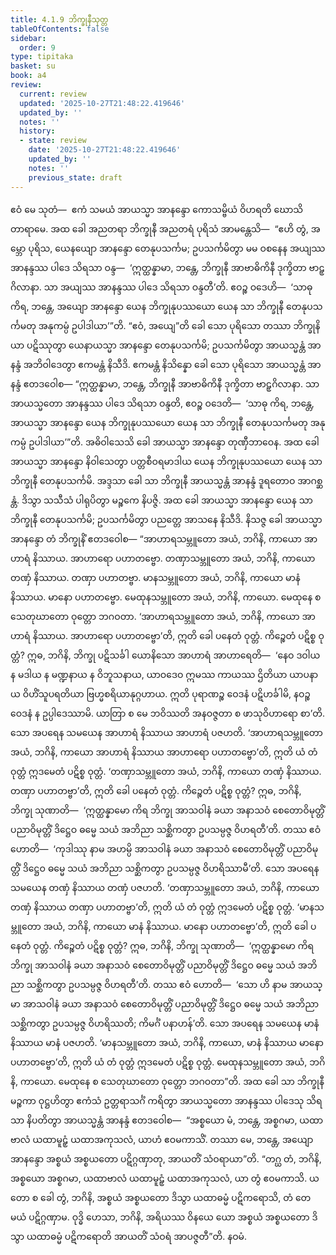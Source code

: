 ```yaml
---
title: 4.1.9 ဘိက္ခုနီသုတ္တ
tableOfContents: false
sidebar:
  order: 9
type: tipitaka
basket: su
book: a4
review:
  current: review
  updated: '2025-10-27T21:48:22.419646'
  updated_by: ''
  notes: ''
  history:
  - state: review
    date: '2025-10-27T21:48:22.419646'
    updated_by: ''
    notes: ''
    previous_state: draft
---
```



<ReviewStatus review={frontmatter.review} showDetails={true} />

<HypothesisAnnotation frontmatter={frontmatter} />

<DynamicBreadcrumb />

<Division number="159" book="a4" e="ch" v="15" p="462">

<Paragraph number="930" book="a4">
ဧဝံ မေ သုတံ—  ဧကံ သမယံ အာယသ္မာ အာနန္ဒော ကောသမ္ဗိယံ ဝိဟရတိ ဃောသိတာရာမေ. အထ ခေါ အညတရာ ဘိက္ခုနီ အညတရံ ပုရိသံ အာမန္တေသိ—  “ဧဟိ တွံ, အမ္ဘော ပုရိသ, ယေနယျော အာနန္ဒော တေနုပသင်္ကမ; ဥပသင်္ကမိတွာ မမ ဝစနေန အယျဿ အာနန္ဒဿ ပါဒေ သိရသာ ဝန္ဒ—  ‘ဣတ္ထန္နာမာ, ဘန္တေ, ဘိက္ခုနီ အာဗာဓိကိနီ ဒုက္ခိတာ ဗာဠှဂိလာနာ. သာ အယျဿ အာနန္ဒဿ ပါဒေ သိရသာ ဝန္ဒတီ’တိ. ဧဝဉ္စ ဝဒေဟိ—  ‘သာဓု ကိရ, ဘန္တေ, အယျော အာနန္ဒော ယေန ဘိက္ခုနုပဿယော ယေန သာ ဘိက္ခုနီ တေနုပသင်္ကမတု အနုကမ္ပံ ဥပါဒါယာ’”တိ. “ဧဝံ, အယျေ”တိ ခေါ သော ပုရိသော တဿာ ဘိက္ခုနိယာ ပဋိဿုတွာ ယေနာယသ္မာ အာနန္ဒော တေနုပသင်္ကမိ; ဥပသင်္ကမိတွာ အာယသ္မန္တံ အာနန္ဒံ အဘိဝါဒေတွာ ဧကမန္တံ နိသီဒိ. ဧကမန္တံ နိသိန္နော ခေါ သော ပုရိသော အာယသ္မန္တံ အာနန္ဒံ ဧတဒဝေါစ—
</Paragraph>

<Paragraph number="931" book="a4">
“ဣတ္ထန္နာမာ, ဘန္တေ, ဘိက္ခုနီ အာဗာဓိကိနီ ဒုက္ခိတာ ဗာဠှဂိလာနာ. သာ အာယသ္မတော အာနန္ဒဿ ပါဒေ သိရသာ ဝန္ဒတိ, ဧဝဉ္စ ဝဒေတိ—  ‘သာဓု ကိရ, ဘန္တေ, အာယသ္မာ အာနန္ဒော ယေန ဘိက္ခုနုပဿယော ယေန သာ ဘိက္ခုနီ တေနုပသင်္ကမတု အနုကမ္ပံ ဥပါဒါယာ’”တိ. အဓိဝါသေသိ ခေါ အာယသ္မာ အာနန္ဒော တုဏှီဘာဝေန.
</Paragraph>

<Paragraph number="932" book="a4">
အထ ခေါ အာယသ္မာ အာနန္ဒော နိဝါသေတွာ ပတ္တစီဝရမာဒါယ ယေန ဘိက္ခုနုပဿယော ယေန သာ ဘိက္ခုနီ တေနုပသင်္ကမိ. အဒ္ဒသာ ခေါ သာ ဘိက္ခုနီ အာယသ္မန္တံ အာနန္ဒံ ဒူရတောဝ အာဂစ္ဆန္တံ. ဒိသွာ သသီသံ ပါရုပိတွာ မဉ္စကေ နိပဇ္ဇိ. အထ ခေါ အာယသ္မာ အာနန္ဒော ယေန သာ ဘိက္ခုနီ တေနုပသင်္ကမိ; ဥပသင်္ကမိတွာ ပညတ္တေ အာသနေ နိသီဒိ. နိသဇ္ဇ ခေါ အာယသ္မာ အာနန္ဒော တံ ဘိက္ခုနိံ ဧတဒဝေါစ—
</Paragraph>

<Paragraph number="933" book="a4">
“အာဟာရသမ္ဘူတော အယံ, ဘဂိနိ, ကာယော အာဟာရံ နိဿာယ. အာဟာရော ပဟာတဗ္ဗော. တဏှာသမ္ဘူတော အယံ, ဘဂိနိ, ကာယော တဏှံ နိဿာယ. တဏှာ ပဟာတဗ္ဗာ. မာနသမ္ဘူတော အယံ, ဘဂိနိ, ကာယော မာနံ နိဿာယ. မာနော ပဟာတဗ္ဗော. မေထုနသမ္ဘူတော အယံ, ဘဂိနိ, ကာယော. မေထုနေ စ သေတုဃာတော ဝုတ္တော ဘဂဝတာ.
</Paragraph>

<Paragraph number="934" book="a4">
‘အာဟာရသမ္ဘူတော အယံ, ဘဂိနိ, ကာယော အာဟာရံ နိဿာယ. အာဟာရော ပဟာတဗ္ဗော’တိ, ဣတိ ခေါ ပနေတံ ဝုတ္တံ. ကိဉ္စေတံ ပဋိစ္စ ဝုတ္တံ? ဣဓ, ဘဂိနိ, ဘိက္ခု ပဋိသင်္ခါ ယောနိသော အာဟာရံ အာဟာရေတိ—  ‘နေဝ ဒဝါယ န မဒါယ န မဏ္ဍနာယ န ဝိဘူသနာယ, ယာဝဒေဝ ဣမဿ ကာယဿ ဌိတိယာ ယာပနာယ ဝိဟိံသူပရတိယာ ဗြဟ္မစရိယာနုဂ္ဂဟာယ. ဣတိ ပုရာဏဉ္စ ဝေဒနံ ပဋိဟင်္ခါမိ, နဝဉ္စ ဝေဒနံ န ဥပ္ပါဒေဿာမိ. ယာတြာ စ မေ ဘဝိဿတိ အနဝဇ္ဇတာ စ ဖာသုဝိဟာရော စာ’တိ. သော အပရေန သမယေန အာဟာရံ နိဿာယ အာဟာရံ ပဇဟတိ. ‘အာဟာရသမ္ဘူတော အယံ, ဘဂိနိ, ကာယော အာဟာရံ နိဿာယ အာဟာရော ပဟာတဗ္ဗော’တိ, ဣတိ ယံ တံ ဝုတ္တံ ဣဒမေတံ ပဋိစ္စ ဝုတ္တံ.
</Paragraph>

<Paragraph number="935" book="a4">
‘တဏှာသမ္ဘူတော အယံ, ဘဂိနိ, ကာယော တဏှံ နိဿာယ. တဏှာ ပဟာတဗ္ဗာ’တိ, ဣတိ ခေါ ပနေတံ ဝုတ္တံ. ကိဉ္စေတံ ပဋိစ္စ ဝုတ္တံ? ဣဓ, ဘဂိနိ, ဘိက္ခု သုဏာတိ—  ‘ဣတ္ထန္နာမော ကိရ ဘိက္ခု အာသဝါနံ ခယာ အနာသဝံ စေတောဝိမုတ္တိံ ပညာဝိမုတ္တိံ ဒိဋ္ဌေဝ ဓမ္မေ သယံ အဘိညာ သစ္ဆိကတွာ ဥပသမ္ပဇ္ဇ ဝိဟရတီ’တိ. တဿ ဧဝံ ဟောတိ—  ‘ကုဒါဿု နာမ အဟမ္ပိ အာသဝါနံ ခယာ အနာသဝံ စေတောဝိမုတ္တိံ ပညာဝိမုတ္တိံ ဒိဋ္ဌေဝ ဓမ္မေ သယံ အဘိညာ သစ္ဆိကတွာ ဥပသမ္ပဇ္ဇ ဝိဟရိဿာမီ’တိ. သော အပရေန သမယေန တဏှံ နိဿာယ တဏှံ ပဇဟတိ. ‘တဏှာသမ္ဘူတော အယံ, ဘဂိနိ, ကာယော တဏှံ နိဿာယ တဏှာ ပဟာတဗ္ဗာ’တိ, ဣတိ ယံ တံ ဝုတ္တံ ဣဒမေတံ ပဋိစ္စ ဝုတ္တံ.
</Paragraph>

<Paragraph number="936" book="a4">
‘မာနသမ္ဘူတော အယံ, ဘဂိနိ, ကာယော မာနံ နိဿာယ. မာနော ပဟာတဗ္ဗော’တိ, ဣတိ ခေါ ပနေတံ ဝုတ္တံ. ကိဉ္စေတံ ပဋိစ္စ ဝုတ္တံ? ဣဓ, ဘဂိနိ, ဘိက္ခု သုဏာတိ—  ‘ဣတ္ထန္နာမော ကိရ ဘိက္ခု အာသဝါနံ ခယာ အနာသဝံ စေတောဝိမုတ္တိံ ပညာဝိမုတ္တိံ ဒိဋ္ဌေဝ ဓမ္မေ သယံ အဘိညာ သစ္ဆိကတွာ ဥပသမ္ပဇ္ဇ ဝိဟရတီ’တိ. တဿ ဧဝံ ဟောတိ—  ‘သော ဟိ နာမ အာယသ္မာ အာသဝါနံ ခယာ အနာသဝံ စေတောဝိမုတ္တိံ ပညာဝိမုတ္တိံ ဒိဋ္ဌေဝ ဓမ္မေ သယံ အဘိညာ သစ္ဆိကတွာ ဥပသမ္ပဇ္ဇ ဝိဟရိဿတိ; ကိမင်္ဂံ ပနာဟန်’တိ. သော အပရေန သမယေန မာနံ နိဿာယ မာနံ ပဇဟတိ. ‘မာနသမ္ဘူတော အယံ, ဘဂိနိ, ကာယော, မာနံ နိဿာယ မာနော ပဟာတဗ္ဗော’တိ, ဣတိ ယံ တံ ဝုတ္တံ ဣဒမေတံ ပဋိစ္စ ဝုတ္တံ.
</Paragraph>

<Paragraph number="937" book="a4">
မေထုနသမ္ဘူတော အယံ, ဘဂိနိ, ကာယော. မေထုနေ စ သေတုဃာတော ဝုတ္တော ဘဂဝတာ”တိ.
</Paragraph>

<Paragraph number="938" book="a4">
အထ ခေါ သာ ဘိက္ခုနီ မဉ္စကာ ဝုဋ္ဌဟိတွာ ဧကံသံ ဥတ္တရာသင်္ဂံ ကရိတွာ အာယသ္မတော အာနန္ဒဿ ပါဒေသု သိရသာ နိပတိတွာ အာယသ္မန္တံ အာနန္ဒံ ဧတဒဝေါစ—  “အစ္စယော မံ, ဘန္တေ, အစ္စဂမာ, ယထာဗာလံ ယထာမူဠှံ ယထာအကုသလံ, ယာဟံ ဧဝမကာသိံ. တဿာ မေ, ဘန္တေ, အယျော အာနန္ဒော အစ္စယံ အစ္စယတော ပဋိဂ္ဂဏှာတု, အာယတိံ သံဝရာယာ”တိ. “တဂ္ဃ တံ, ဘဂိနိ, အစ္စယော အစ္စဂမာ, ယထာဗာလံ ယထာမူဠှံ ယထာအကုသလံ, ယာ တွံ ဧဝမကာသိ. ယတော စ ခေါ တွံ, ဘဂိနိ, အစ္စယံ အစ္စယတော ဒိသွာ ယထာဓမ္မံ ပဋိကရောသိ, တံ တေ မယံ ပဋိဂ္ဂဏှာမ. ဝုဒ္ဓိ ဟေသာ, ဘဂိနိ, အရိယဿ ဝိနယေ ယော အစ္စယံ အစ္စယတော ဒိသွာ ယထာဓမ္မံ ပဋိကရောတိ အာယတိံ သံဝရံ အာပဇ္ဇတီ”တိ.

</Paragraph>
</Division>

<Paragraph number="939" type="center" book="a4">
နဝမံ.
</Paragraph>